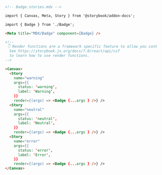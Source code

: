 ```md
<!-- Badge.stories.mdx -->

import { Canvas, Meta, Story } from '@storybook/addon-docs';

import { Badge } from './Badge';

<Meta title="MDX/Badge" component={Badge} />

<!--
 👇 Render functions are a framework specific feature to allow you control on how the component renders.
  See https://storybook.js.org/docs/7.0/react/api/csf
  to learn how to use render functions.
-->

<Canvas>
  <Story 
    name="warning"
    args={{
      status: 'warning', 
      label: 'Warning',
    }}
    render={(args) => <Badge {...args } />} />
  <Story 
    name="neutral"
    args={{
      status: 'neutral', 
      label: 'Neutral',
    }}
    render={(args) => <Badge {...args } />} />
  <Story 
    name="error"
    args={{
      status: 'error', 
      label: 'Error',
    }}
    render={(args) => <Badge {...args } />} />
</Canvas>
```
